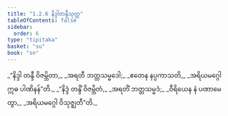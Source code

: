 ```yaml
---
title: "1.2.6 နိဒ္ဒါတန္ဒီသုတ္တ"
tableOfContents: false
sidebar:
  order: 6
type: "tipitaka"
basket: "su"
book: "sn"
---
```



<DynamicBreadcrumb />

<Division number="16" book="sn" e="ch" v="18" p="281">

<Paragraph number="53" type="verses" book="sn">
_“နိဒ္ဒါ တန္ဒီ ဝိဇမ္ဘိတာ,_  
_အရတီ ဘတ္တသမ္မဒေါ;_  
_ဧတေန နပ္ပကာသတိ,_  
_အရိယမဂ္ဂေါ ဣဓ ပါဏိနန်”တိ._  

</Paragraph>

<Paragraph number="54" type="verses" book="sn">
_“နိဒ္ဒံ တန္ဒိံ ဝိဇမ္ဘိတံ,_  
_အရတိံ ဘတ္တသမ္မဒံ;_  
_ဝီရိယေန နံ ပဏာမေတွာ,_  
_အရိယမဂ္ဂေါ ဝိသုဇ္ဈတီ”တိ._
</Paragraph>
</Division>